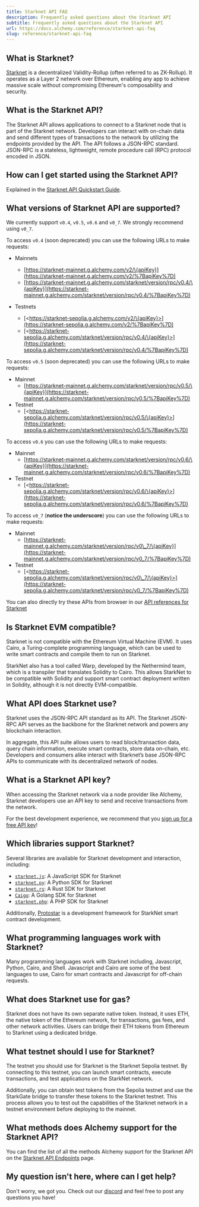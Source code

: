 ```yaml
---
title: Starknet API FAQ
description: Frequently asked questions about the Starknet API
subtitle: Frequently asked questions about the Starknet API
url: https://docs.alchemy.com/reference/starknet-api-faq
slug: reference/starknet-api-faq
---
```


## What is Starknet?

[Starknet](https://starkware.co/starknet/) is a decentralized Validity-Rollup (often referred to as ZK-Rollup). It operates as a Layer 2 network over Ethereum, enabling any app to achieve massive scale without compromising Ethereum's composability and security.

## What is the Starknet API?

The Starknet API allows applications to connect to a Starknet node that is part of the Starknet network. Developers can interact with on-chain data and send different types of transactions to the network by utilizing the endpoints provided by the API. The API follows a JSON-RPC standard. JSON-RPC is a stateless, lightweight, remote procedure call (RPC) protocol encoded in JSON.

## How can I get started using the Starknet API?

Explained in the [Starknet API Quickstart Guide](/reference/starknet-api-quickstart#getting-started-instructions).

## What versions of Starknet API are supported?

We currently support `v0.4`, `v0.5`, `v0.6` and `v0_7`. We strongly recommend using `v0_7`.

To access `v0.4` (soon deprecated) you can use the following URLs to make requests:

* Mainnets

  * [https://starknet-mainnet.g.alchemy.com/v2/\{apiKey}](https://starknet-mainnet.g.alchemy.com/v2/%7BapiKey%7D)
  * [https://starknet-mainnet.g.alchemy.com/starknet/version/rpc/v0.4/\{apiKey}](https://starknet-mainnet.g.alchemy.com/starknet/version/rpc/v0.4/%7BapiKey%7D)

* Testnets

  * [\<https://starknet-sepolia.g.alchemy.com/v2/\{apiKey}>](https://starknet-sepolia.g.alchemy.com/v2/%7BapiKey%7D)
  * [\<https://starknet-sepolia.g.alchemy.com/starknet/version/rpc/v0.4/\{apiKey}>](https://starknet-sepolia.g.alchemy.com/starknet/version/rpc/v0.4/%7BapiKey%7D)

To access `v0.5` (soon deprecated) you can use the following URLs to make requests:

* Mainnet
  * [https://starknet-mainnet.g.alchemy.com/starknet/version/rpc/v0.5/\{apiKey}](https://starknet-mainnet.g.alchemy.com/starknet/version/rpc/v0.5/%7BapiKey%7D)
* Testnet
  * [\<https://starknet-sepolia.g.alchemy.com/starknet/version/rpc/v0.5/\{apiKey}>](https://starknet-sepolia.g.alchemy.com/starknet/version/rpc/v0.5/%7BapiKey%7D)

To access `v0.6` you can use the following URLs to make requests:

* Mainnet
  * [https://starknet-mainnet.g.alchemy.com/starknet/version/rpc/v0.6/\{apiKey}](https://starknet-mainnet.g.alchemy.com/starknet/version/rpc/v0.6/%7BapiKey%7D)
* Testnet
  * [\<https://starknet-sepolia.g.alchemy.com/starknet/version/rpc/v0.6/\{apiKey}>](https://starknet-sepolia.g.alchemy.com/starknet/version/rpc/v0.6/%7BapiKey%7D)

To access `v0_7` (**notice the underscore**) you can use the following URLs to make requests:

* Mainnet
  * [https://starknet-mainnet.g.alchemy.com/starknet/version/rpc/v0\_7/\{apiKey}](https://starknet-mainnet.g.alchemy.com/starknet/version/rpc/v0_7/%7BapiKey%7D)
* Testnet
  * [\<https://starknet-sepolia.g.alchemy.com/starknet/version/rpc/v0\_7/\{apiKey}>](https://starknet-sepolia.g.alchemy.com/starknet/version/rpc/v0_7/%7BapiKey%7D)

You can also directly try these APIs from browser in our [API references for Starknet](/reference/starknet-api-endpoints)

## Is Starknet EVM compatible?

Starknet is not compatible with the Ethereum Virtual Machine (EVM). It uses Cairo, a Turing-complete programming language, which can be used to write smart contracts and compile them to run on Starknet.

StarkNet also has a tool called Warp, developed by the Nethermind team, which is a transpiler that translates Solidity to Cairo. This allows StarkNet to be compatible with Solidity and support smart contract deployment written in Solidity, although it is not directly EVM-compatible​.

## What API does Starknet use?

Starknet uses the JSON-RPC API standard as its API. The Starknet JSON-RPC API serves as the backbone for the Starknet network and powers any blockchain interaction.

In aggregate, this API suite allows users to read block/transaction data, query chain information, execute smart contracts, store data on-chain, etc. Developers and consumers alike interact with Starknet’s base JSON-RPC APIs to communicate with its decentralized network of nodes.

## What is a Starknet API key?

When accessing the Starknet network via a node provider like Alchemy, Starknet developers use an API key to send and receive transactions from the network.

For the best development experience, we recommend that you [sign up for a free API key](https://dashboard.alchemy.com/signup/?a=starknet-docs)!

## Which libraries support Starknet?

Several libraries are available for Starknet development and interaction, including:

* [`starknet.js`](https://www.starknetjs.com/): A JavaScript SDK for Starknet
* [`starknet.py`](https://github.com/software-mansion/starknet.py): A Python SDK for Starknet
* [`starknet.rs`](https://github.com/xJonathanLEI/starknet-rs): A Rust SDK for Starknet
* [`Caigo`](https://github.com/dontpanicdao/caigo): A Golang SDK for Starknet
* [`starknet.php`](https://github.com/Starknet-php/starknet.php): A PHP SDK for Starknet

Additionally, [Protostar](https://github.com/software-mansion/protostar) is a development framework for StarkNet smart contract development.

## What programming languages work with Starknet?

Many programming languages work with Starknet including, Javascript, Python, Cairo, and Shell. Javascript and Cairo are some of the best languages to use, Cairo for smart contracts and Javascript for off-chain requests.

## What does Starknet use for gas?

Starknet does not have its own separate native token. Instead, it uses ETH, the native token of the Ethereum network, for transactions, gas fees, and other network activities. Users can bridge their ETH tokens from Ethereum to Starknet using a dedicated bridge.

## What testnet should I use for Starknet?

The testnet you should use for Starknet is the Starknet Sepolia testnet. By connecting to this testnet, you can launch smart contracts, execute transactions, and test applications on the StarkNet network.

Additionally, you can obtain test tokens from the Sepolia testnet and use the StarkGate bridge to transfer these tokens to the Starknet testnet. This process allows you to test out the capabilities of the Starknet network in a testnet environment before deploying to the mainnet.

## What methods does Alchemy support for the Starknet API?

You can find the list of all the methods Alchemy support for the Starknet API on the [Starknet API Endpoints](/reference/starknet-getclasshashat) page.

## My question isn't here, where can I get help?

Don't worry, we got you. Check out our [discord](https://alchemy.com/discord) and feel free to post any questions you have!
